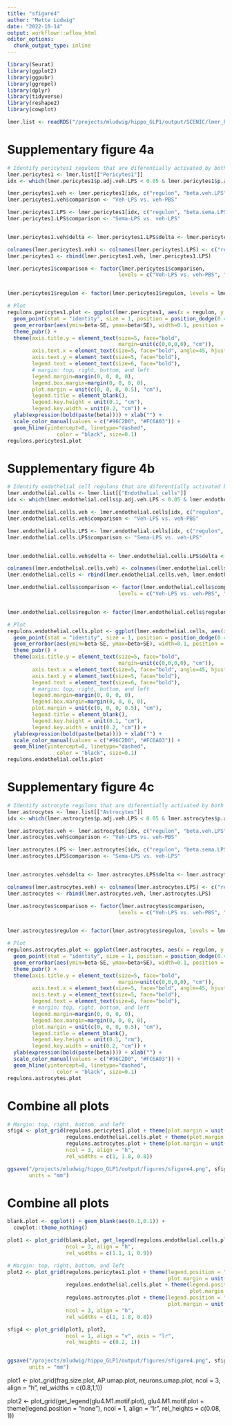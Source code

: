 ```yaml
---
title: "sfigure4"
author: "Mette Ludwig"
date: "2022-10-14"
output: workflowr::wflow_html
editor_options:
  chunk_output_type: inline
---
```


```r
library(Seurat)
library(ggplot2)
library(ggpubr)
library(ggrepel)
library(dplyr)
library(tidyverse)
library(reshape2)
library(cowplot)
```

```r
lmer.list <- readRDS("/projects/mludwig/hippo_GLP1/output/SCENIC/lmer_hippo_glia_regulons.rds")
```

# Supplementary figure 4a
```r
# Identify pericytes1 regulons that are diferentially activated by both LPS and semaglutide treatment
lmer.pericytes1 <- lmer.list[["Pericytes1"]]
idx <- which(lmer.pericytes1$p.adj.veh.LPS < 0.05 & lmer.pericytes1$p.adj.sema.LPS < 0.05)

lmer.pericytes1.veh <- lmer.pericytes1[idx, c("regulon", "beta.veh.LPS", "SE.veh.LPS")]
lmer.pericytes1.veh$comparison <- "Veh-LPS vs. veh-PBS"

lmer.pericytes1.LPS <- lmer.pericytes1[idx, c("regulon", "beta.sema.LPS", "SE.sema.LPS")]
lmer.pericytes1.LPS$comparison <- "Sema-LPS vs. veh-LPS"


lmer.pericytes1.veh$delta <- lmer.pericytes1.LPS$delta <- lmer.pericytes1.veh$beta - lmer.pericytes1.LPS$beta

colnames(lmer.pericytes1.veh) <- colnames(lmer.pericytes1.LPS) <- c("regulon", "beta", "SE", "comparison", "delta")
lmer.pericytes1 <- rbind(lmer.pericytes1.veh, lmer.pericytes1.LPS)

lmer.pericytes1$comparison <- factor(lmer.pericytes1$comparison, 
                                    levels = c("Veh-LPS vs. veh-PBS", "Sema-LPS vs. veh-LPS"))


lmer.pericytes1$regulon <- factor(lmer.pericytes1$regulon, levels = lmer.pericytes1.veh$regulon[order(lmer.pericytes1.veh$delta, decreasing = T)])
```

```r
# Plot
regulons.pericytes1.plot <- ggplot(lmer.pericytes1, aes(x = regulon, y = beta, color = comparison)) +
  geom_point(stat = "identity", size = 1, position = position_dodge(0.4)) +
  geom_errorbar(aes(ymin=beta-SE, ymax=beta+SE), width=0.1, position = position_dodge(0.4)) +
  theme_pubr() +
  theme(axis.title.y = element_text(size=5, face="bold",
                                    margin=unit(c(0,0,0,0), "cm")),        
        axis.text.x = element_text(size=5, face="bold", angle=45, hjust=1),
        axis.text.y = element_text(size=5, face="bold"),
        legend.text = element_text(size=6, face="bold"),
        # margin: top, right, bottom, and left
        legend.margin=margin(0, 0, 0, 0),
        legend.box.margin=margin(0, 0, 0, 0),
        plot.margin = unit(c(0, 0, 0, 0.5), "cm"), 
        legend.title = element_blank(),
        legend.key.height = unit(0.1, "cm"),
        legend.key.width = unit(0.2, "cm")) + 
  ylab(expression(bold(paste(beta)))) + xlab("") +
  scale_color_manual(values = c("#96C2D0", "#FC6A03")) +
  geom_hline(yintercept=0, linetype="dashed", 
                color = "black", size=0.1)
regulons.pericytes1.plot
```

# Supplementary figure 4b
```r
# Identify endothelial cell regulons that are diferentially activated by both LPS and semaglutide treatment
lmer.endothelial.cells <- lmer.list[["Endothelial_cells"]]
idx <- which(lmer.endothelial.cells$p.adj.veh.LPS < 0.05 & lmer.endothelial.cells$p.adj.sema.LPS < 0.05)

lmer.endothelial.cells.veh <- lmer.endothelial.cells[idx, c("regulon", "beta.veh.LPS", "SE.veh.LPS")]
lmer.endothelial.cells.veh$comparison <- "Veh-LPS vs. veh-PBS"

lmer.endothelial.cells.LPS <- lmer.endothelial.cells[idx, c("regulon", "beta.sema.LPS", "SE.sema.LPS")]
lmer.endothelial.cells.LPS$comparison <- "Sema-LPS vs. veh-LPS"


lmer.endothelial.cells.veh$delta <- lmer.endothelial.cells.LPS$delta <- lmer.endothelial.cells.veh$beta - lmer.endothelial.cells.LPS$beta

colnames(lmer.endothelial.cells.veh) <- colnames(lmer.endothelial.cells.LPS) <- c("regulon", "beta", "SE", "comparison", "delta")
lmer.endothelial.cells <- rbind(lmer.endothelial.cells.veh, lmer.endothelial.cells.LPS)

lmer.endothelial.cells$comparison <- factor(lmer.endothelial.cells$comparison, 
                                    levels = c("Veh-LPS vs. veh-PBS", "Sema-LPS vs. veh-LPS"))


lmer.endothelial.cells$regulon <- factor(lmer.endothelial.cells$regulon, levels = lmer.endothelial.cells.veh$regulon[order(lmer.endothelial.cells.veh$delta, decreasing = T)])
```

```r
# Plot
regulons.endothelial.cells.plot <- ggplot(lmer.endothelial.cells, aes(x = regulon, y = beta, color = comparison)) +
  geom_point(stat = "identity", size = 1, position = position_dodge(0.4)) +
  geom_errorbar(aes(ymin=beta-SE, ymax=beta+SE), width=0.1, position = position_dodge(0.4)) +
  theme_pubr() +
  theme(axis.title.y = element_text(size=5, face="bold",
                                    margin=unit(c(0,0,0,0), "cm")),
        axis.text.x = element_text(size=5, face="bold", angle=45, hjust=1),
        axis.text.y = element_text(size=5, face="bold"),
        legend.text = element_text(size=6, face="bold"),
        # margin: top, right, bottom, and left
        legend.margin=margin(0, 0, 0, 0),
        legend.box.margin=margin(0, 0, 0, 0),
        plot.margin = unit(c(0, 0, 0, 0.5), "cm"), 
        legend.title = element_blank(),
        legend.key.height = unit(0.1, "cm"),
        legend.key.width = unit(0.2, "cm")) + 
  ylab(expression(bold(paste(beta)))) + xlab("") +
  scale_color_manual(values = c("#96C2D0", "#FC6A03")) +
  geom_hline(yintercept=0, linetype="dashed", 
                color = "black", size=0.1)
regulons.endothelial.cells.plot
```

# Supplementary figure 4c
```r
# Identify astrocyte regulons that are diferentially activated by both LPS and semaglutide treatment
lmer.astrocytes <- lmer.list[["Astrocytes"]]
idx <- which(lmer.astrocytes$p.adj.veh.LPS < 0.05 & lmer.astrocytes$p.adj.sema.LPS < 0.05)

lmer.astrocytes.veh <- lmer.astrocytes[idx, c("regulon", "beta.veh.LPS", "SE.veh.LPS")]
lmer.astrocytes.veh$comparison <- "Veh-LPS vs. veh-PBS"

lmer.astrocytes.LPS <- lmer.astrocytes[idx, c("regulon", "beta.sema.LPS", "SE.sema.LPS")]
lmer.astrocytes.LPS$comparison <- "Sema-LPS vs. veh-LPS"


lmer.astrocytes.veh$delta <- lmer.astrocytes.LPS$delta <- lmer.astrocytes.veh$beta - lmer.astrocytes.LPS$beta

colnames(lmer.astrocytes.veh) <- colnames(lmer.astrocytes.LPS) <- c("regulon", "beta", "SE", "comparison", "delta")
lmer.astrocytes <- rbind(lmer.astrocytes.veh, lmer.astrocytes.LPS)

lmer.astrocytes$comparison <- factor(lmer.astrocytes$comparison, 
                                    levels = c("Veh-LPS vs. veh-PBS", "Sema-LPS vs. veh-LPS"))


lmer.astrocytes$regulon <- factor(lmer.astrocytes$regulon, levels = lmer.astrocytes.veh$regulon[order(lmer.astrocytes.veh$delta, decreasing = T)])
```


```r
# Plot
regulons.astrocytes.plot <- ggplot(lmer.astrocytes, aes(x = regulon, y = beta, color = comparison)) +
  geom_point(stat = "identity", size = 1, position = position_dodge(0.4)) +
  geom_errorbar(aes(ymin=beta-SE, ymax=beta+SE), width=0.1, position = position_dodge(0.4)) +
  theme_pubr() +
  theme(axis.title.y = element_text(size=5, face="bold",
                                    margin=unit(c(0,0,0,0), "cm")),
        axis.text.x = element_text(size=5, face="bold", angle=45, hjust=1),
        axis.text.y = element_text(size=5, face="bold"),
        legend.text = element_text(size=6, face="bold"),
        # margin: top, right, bottom, and left
        legend.margin=margin(0, 0, 0, 0),
        legend.box.margin=margin(0, 0, 0, 0),
        plot.margin = unit(c(0, 0, 0, 0.5), "cm"), 
        legend.title = element_blank(),
        legend.key.height = unit(0.1, "cm"),
        legend.key.width = unit(0.2, "cm")) + 
  ylab(expression(bold(paste(beta)))) + xlab("") +
  scale_color_manual(values = c("#96C2D0", "#FC6A03")) +
  geom_hline(yintercept=0, linetype="dashed", 
                color = "black", size=0.1)
regulons.astrocytes.plot
```

# Combine all plots
```r
# Margin: top, right, bottom, and left
sfig4 <- plot_grid(regulons.pericytes1.plot + theme(plot.margin = unit(c(0, 0.1, 0, 0), "cm")), 
                   regulons.endothelial.cells.plot + theme(plot.margin = unit(c(0, 0.05, 0, 0.05), "cm")), 
                   regulons.astrocytes.plot + theme(plot.margin = unit(c(0.0, 0, 0, 0.1), "cm")), 
                   ncol = 3, align = "h",
                   rel_widths = c(1, 1.8, 0.8)) 

ggsave("/projects/mludwig/hippo_GLP1/output/figures/sfigure4.png", sfig4, height = 60, width = 183,
       units = "mm")

```


# Combine all plots
```r
blank.plot <- ggplot() + geom_blank(aes(0.1,0.1)) + 
  cowplot::theme_nothing()

plot1 <- plot_grid(blank.plot, get_legend(regulons.endothelial.cells.plot), blank.plot,
                   ncol = 3, align = "h",                   
                   rel_widths = c(1.1, 1, 0.9)) 

# Margin: top, right, bottom, and left
plot2 <- plot_grid(regulons.pericytes1.plot + theme(legend.position = "none",
                                                    plot.margin = unit(c(0, 0.1, 0, 0), "cm")), 
                   regulons.endothelial.cells.plot + theme(legend.position = "none",
                                                           plot.margin = unit(c(0, 0.05, 0, 0.05), "cm")), 
                   regulons.astrocytes.plot + theme(legend.position = "none",
                                                    plot.margin = unit(c(0.0, 0, 0, 0.1), "cm")), 
                   ncol = 3, align = "h",
                   rel_widths = c(1, 1.8, 0.8)) 

sfig4 <- plot_grid(plot1, plot2,
                   ncol = 1, align = "v", axis = "lr",
                   rel_heights = c(0.2, 1))


ggsave("/projects/mludwig/hippo_GLP1/output/figures/sfigure4.png", sfig4, height = 60, width = 183,
       units = "mm")

```

plot1 <- plot_grid(frag.size.plot, AP.umap.plot, neurons.umap.plot,
                   ncol = 3, align = "h",
                   rel_widths = c(0.8,1,1)) 

plot2 <- plot_grid(get_legend(glu4.M1.motif.plot), 
                   glu4.M1.motif.plot + theme(legend.position = "none"),
                   ncol = 1, align = "lr",
                   rel_heights = c(0.08, 1))
